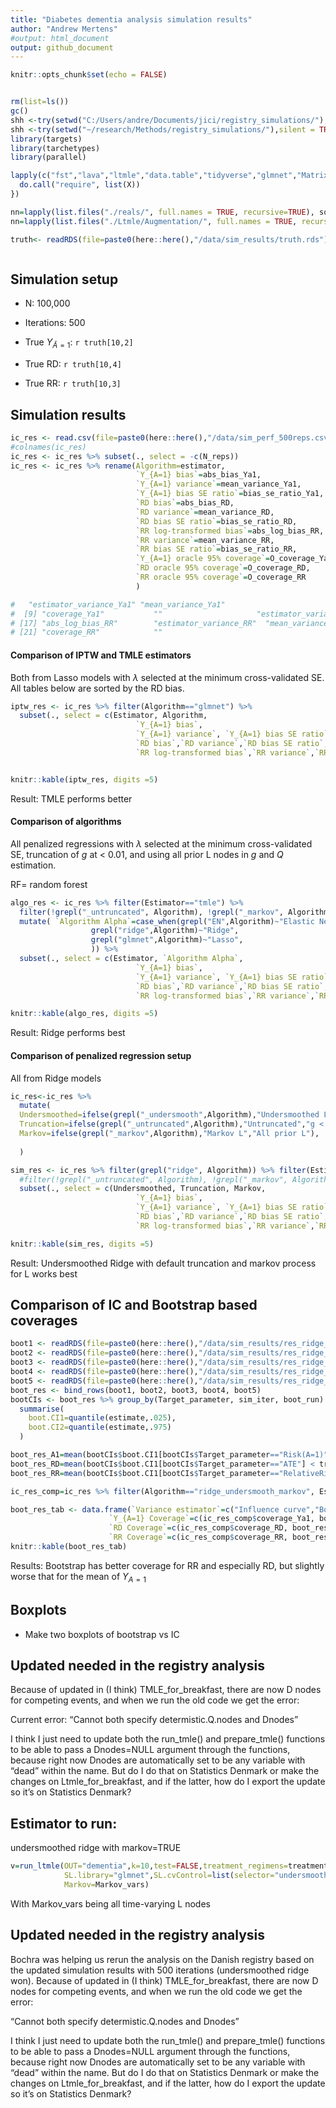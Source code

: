 ```yaml
---
title: "Diabetes dementia analysis simulation results"
author: "Andrew Mertens"
#output: html_document
output: github_document
---
```


```r
knitr::opts_chunk$set(echo = FALSE)


rm(list=ls())
gc()
shh <-try(setwd("C:/Users/andre/Documents/jici/registry_simulations/"),silent = TRUE)
shh <-try(setwd("~/research/Methods/registry_simulations/"),silent = TRUE)
library(targets)
library(tarchetypes)
library(parallel)

lapply(c("fst","lava","ltmle","data.table","tidyverse","glmnet","Matrix","matrixStats","speedglm","parallel","caret","foreach","clustermq"), FUN = function(X) {
  do.call("require", list(X)) 
})

nn=lapply(list.files("./reals/", full.names = TRUE, recursive=TRUE), source)
nn=lapply(list.files("./Ltmle/Augmentation/", full.names = TRUE, recursive=TRUE), source)

truth<- readRDS(file=paste0(here::here(),"/data/sim_results/truth.rds"))



```

## Simulation setup

-   N: 100,000

-   Iterations: 500

-   True $Y_{\bar{A}=1}$: `r truth[10,2]`

-   True RD: `r truth[10,4]`

-   True RR: `r truth[10,3]`

## Simulation results

```r

ic_res <- read.csv(file=paste0(here::here(),"/data/sim_perf_500reps.csv"))
#colnames(ic_res)
ic_res <- ic_res %>% subset(., select = -c(N_reps))
ic_res <- ic_res %>% rename(Algorithm=estimator,
                            `Y_{A=1} bias`=abs_bias_Ya1,
                            `Y_{A=1} variance`=mean_variance_Ya1,
                            `Y_{A=1} bias SE ratio`=bias_se_ratio_Ya1,
                            `RD bias`=abs_bias_RD,
                            `RD variance`=mean_variance_RD,
                            `RD bias SE ratio`=bias_se_ratio_RD,
                            `RR log-transformed bias`=abs_log_bias_RR,
                            `RR variance`=mean_variance_RR,
                            `RR bias SE ratio`=bias_se_ratio_RR,
                            `Y_{A=1} oracle 95% coverage`=O_coverage_Ya1,
                            `RD oracle 95% coverage`=O_coverage_RD,
                            `RR oracle 95% coverage`=O_coverage_RR
                            )

#   "estimator_variance_Ya1" "mean_variance_Ya1"          
#  [9] "coverage_Ya1"           ""                     "estimator_variance_RD"              
# [17] "abs_log_bias_RR"        "estimator_variance_RR"  "mean_variance_RR"             
# [21] "coverage_RR"            ""  

```

#### Comparison of IPTW and TMLE estimators

Both from Lasso models with $\lambda$ selected at the minimum cross-validated SE. All tables below are sorted by the RD bias.

```r

iptw_res <- ic_res %>% filter(Algorithm=="glmnet") %>%
  subset(., select = c(Estimator, Algorithm,
                            `Y_{A=1} bias`,
                            `Y_{A=1} variance`, `Y_{A=1} bias SE ratio`, `Y_{A=1} oracle 95% coverage`,
                            `RD bias`,`RD variance`,`RD bias SE ratio`, `RD oracle 95% coverage`,
                            `RR log-transformed bias`,`RR variance`,`RR bias SE ratio`, `RR oracle 95% coverage`)) %>% arrange(`RD bias`)


knitr::kable(iptw_res, digits =5)

```

Result: TMLE performs better

#### Comparison of algorithms

All penalized regressions with $\lambda$ selected at the minimum cross-validated SE, truncation of $g$ at \< 0.01, and using all prior L nodes in $g$ and $Q$ estimation.

RF= random forest

```r

algo_res <- ic_res %>% filter(Estimator=="tmle") %>%
  filter(!grepl("_untruncated", Algorithm), !grepl("_markov", Algorithm), !grepl("_undersmooth", Algorithm)) %>%
  mutate( `Algorithm Alpha`=case_when(grepl("EN",Algorithm)~"Elastic Net",
                  grepl("ridge",Algorithm)~"Ridge",
                  grepl("glmnet",Algorithm)~"Lasso",
                  )) %>%
  subset(., select = c(Estimator, `Algorithm Alpha`,
                            `Y_{A=1} bias`,
                            `Y_{A=1} variance`, `Y_{A=1} bias SE ratio`, `Y_{A=1} oracle 95% coverage`,
                            `RD bias`,`RD variance`,`RD bias SE ratio`, `RD oracle 95% coverage`,
                            `RR log-transformed bias`,`RR variance`,`RR bias SE ratio`, `RR oracle 95% coverage`)) %>% arrange(`RD bias`)

knitr::kable(algo_res, digits =5)

```

Result: Ridge performs best

#### Comparison of penalized regression setup

All from Ridge models

<!-- = $\lambda$ selected at the minimum cross-validated SE -->

<!-- penalized regressions with $\lambda$ selected at the minimum cross-validated SE, truncation of $g$ at \< 0.01, and using all prior L nodes in $g$ and $Q$ estimation. -->

```r

ic_res<-ic_res %>%
  mutate(
  Undersmoothed=ifelse(grepl("_undersmooth",Algorithm),"Undersmoothed Lambda","Min SE Lambda"),
  Truncation=ifelse(grepl("_untruncated",Algorithm),"Untruncated","g < 0.01"),
  Markov=ifelse(grepl("_markov",Algorithm),"Markov L","All prior L"),
  
  )

sim_res <- ic_res %>% filter(grepl("ridge", Algorithm)) %>% filter(Estimator=="tmle") %>%
  #filter(!grepl("_untruncated", Algorithm), !grepl("_markov", Algorithm), !grepl("_undersmooth", Algorithm)) %>%
  subset(., select = c(Undersmoothed, Truncation, Markov, 
                            `Y_{A=1} bias`,
                            `Y_{A=1} variance`, `Y_{A=1} bias SE ratio`, `Y_{A=1} oracle 95% coverage`,
                            `RD bias`,`RD variance`,`RD bias SE ratio`, `RD oracle 95% coverage`,
                            `RR log-transformed bias`,`RR variance`,`RR bias SE ratio`, `RR oracle 95% coverage`)) %>% arrange(`RD bias`)

knitr::kable(sim_res, digits =5)

```

Result: Undersmoothed Ridge with default truncation and markov process for L works best

## Comparison of IC and Bootstrap based coverages

```r

boot1 <- readRDS(file=paste0(here::here(),"/data/sim_results/res_ridge_undersmooth_markov_boot1.RDS")) %>% mutate(boot_run=1)
boot2 <- readRDS(file=paste0(here::here(),"/data/sim_results/res_ridge_undersmooth_markov_boot2.RDS")) %>% mutate(boot_run=2)
boot3 <- readRDS(file=paste0(here::here(),"/data/sim_results/res_ridge_undersmooth_markov_boot3.RDS")) %>% mutate(boot_run=3)
boot4 <- readRDS(file=paste0(here::here(),"/data/sim_results/res_ridge_undersmooth_markov_boot4.RDS")) %>% mutate(boot_run=4)
boot5 <- readRDS(file=paste0(here::here(),"/data/sim_results/res_ridge_undersmooth_markov_boot5.RDS")) %>% mutate(boot_run=5)
boot_res <- bind_rows(boot1, boot2, boot3, boot4, boot5)
bootCIs <- boot_res %>% group_by(Target_parameter, sim_iter, boot_run) %>%
  summarise(
    boot.CI1=quantile(estimate,.025),
    boot.CI2=quantile(estimate,.975)
  )

boot_res_A1=mean(bootCIs$boot.CI1[bootCIs$Target_parameter=="Risk(A=1)"] < truth$meanYa1[10] & bootCIs$boot.CI2[bootCIs$Target_parameter=="Risk(A=1)"] > truth$meanYa1[10] )*100
boot_res_RD=mean(bootCIs$boot.CI1[bootCIs$Target_parameter=="ATE"] < truth$meanRD[10] & bootCIs$boot.CI2[bootCIs$Target_parameter=="ATE"] > truth$meanRD[10] )*100
boot_res_RR=mean(bootCIs$boot.CI1[bootCIs$Target_parameter=="RelativeRisk"] < truth$meanRR[10] & bootCIs$boot.CI2[bootCIs$Target_parameter=="RelativeRisk"] > truth$meanRR[10] )*100

ic_res_comp=ic_res %>% filter(Algorithm=="ridge_undersmooth_markov", Estimator=="tmle")

boot_res_tab <- data.frame(`Variance estimator`=c("Influence curve","Bootstrap"),
                      `Y_{A=1} Coverage`=c(ic_res_comp$coverage_Ya1, boot_res_A1),
                      `RD Coverage`=c(ic_res_comp$coverage_RD, boot_res_RD),
                      `RR Coverage`=c(ic_res_comp$coverage_RR, boot_res_RR))
knitr::kable(boot_res_tab)

```

Results: Bootstrap has better coverage for RR and especially RD, but slightly worse that for the mean of $Y_{A=1}$

## Boxplots

-   Make two boxplots of bootstrap vs IC

## Updated needed in the registry analysis

Because of updated in (I think) TMLE_for_breakfast, there are now D nodes for competing events, and when we run the old code we get the error:

Current error: "Cannot both specify determistic.Q.nodes and Dnodes"

I think I just need to update both the run_tmle() and prepare_tmle() functions to be able to pass a Dnodes=NULL argument through the functions, because right now Dnodes are automatically set to be any variable with "dead" within the name. But do I do that on Statistics Denmark or make the changes on Ltmle_for_breakfast, and if the latter, how do I export the update so it's on Statistics Denmark?

## Estimator to run:

undersmoothed ridge with markov=TRUE

```r

v=run_ltmle(OUT="dementia",k=10,test=FALSE,treatment_regimens=treatment_regimens,outcomes=outcomes,baseline_covariates=baseline_covariates,timevar_covariates=timevar_covariates,det.Q.function=det.Q.function,abar="try",
            SL.library="glmnet",SL.cvControl=list(selector="undersmooth",alpha=1), 
            Markov=Markov_vars)

```

With Markov_vars being all time-varying L nodes

## Updated needed in the registry analysis

Bochra was helping us rerun the analysis on the Danish registry based on the updated simulation results with 500 iterations (undersmoothed ridge won). Because of updated in (I think) TMLE_for_breakfast, there are now D nodes for competing events, and when we run the old code we get the error:

"Cannot both specify determistic.Q.nodes and Dnodes"

I think I just need to update both the run_tmle() and prepare_tmle() functions to be able to pass a Dnodes=NULL argument through the functions, because right now Dnodes are automatically set to be any variable with "dead" within the name. But do I do that on Statistics Denmark or make the changes on Ltmle_for_breakfast, and if the latter, how do I export the update so it's on Statistics Denmark?
